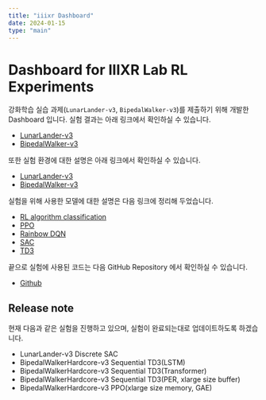 ```yaml
---
title: "iiixr Dashboard"
date: 2024-01-15
type: "main"
---
```


# Dashboard for IIIXR Lab RL Experiments

강화학습 실습 과제(`LunarLander-v3`, `BipedalWalker-v3`)를 제출하기 위해 개발한 Dashboard 입니다. 실험 결과는 아래 링크에서 확인하실 수 있습니다.

- [LunarLander-v3](<./content/lunarlander-v3-exp>)
- [BipedalWalker-v3](./content/bipedalwalker-v3-exp)

또한 실험 환경에 대한 설명은 아래 링크에서 확인하실 수 있습니다.

- [LunarLander-v3](<./content/lunarlander>)
- [BipedalWalker-v3](./content/bipedalwalker)


실험을 위해 사용한 모델에 대한 설명은 다음 링크에 정리해 두었습니다.

- [RL algorithm classification](<./content/methods>)
- [PPO](<./content/ppo>)
- [Rainbow DQN](<./content/rainbow_dqn>)
- [SAC](<./content/sac>)
- [TD3](<./content/td3>)

끝으로 실험에 사용된 코드는 다음 GitHub Repository 에서 확인하실 수 있습니다.

- [Github](<https://github.com/enfow/iiixr>)

## Release note

현재 다음과 같은 실험을 진행하고 있으며, 실험이 완료되는대로 업데이트하도록 하겠습니다.

- LunarLander-v3 Discrete SAC
- BipedalWalkerHardcore-v3 Sequential TD3(LSTM)
- BipedalWalkerHardcore-v3 Sequential TD3(Transformer)
- BipedalWalkerHardcore-v3 Sequential TD3(PER, xlarge size buffer)
- BipedalWalkerHardcore-v3 PPO(xlarge size memory, GAE)
